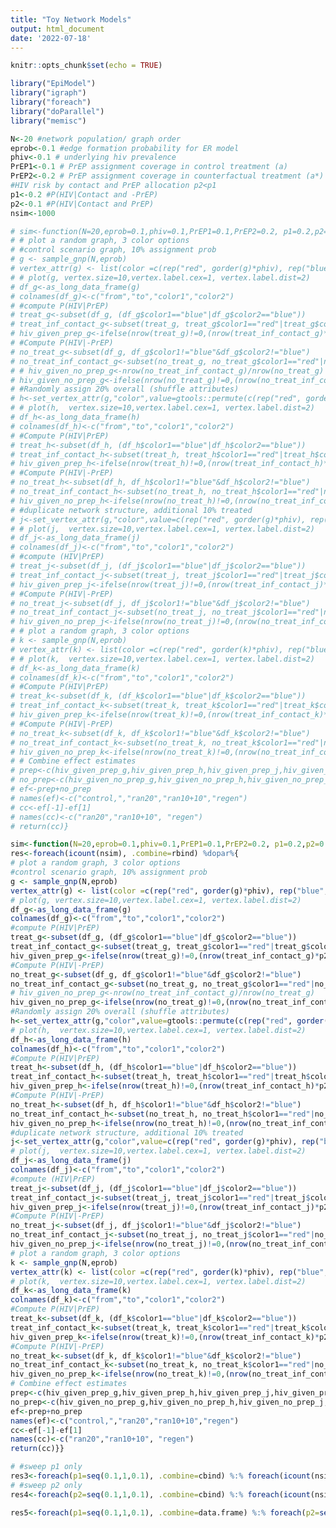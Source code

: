 ```yaml
---
title: "Toy Network Models"
output: html_document
date: '2022-07-18'
---
```


```r
knitr::opts_chunk$set(echo = TRUE)
```

```r
library("EpiModel")
library("igraph")
library("foreach")
library("doParallel")
library("memisc")
```

```r
N<-20 #network population/ graph order
eprob<-0.1 #edge formation probability for ER model 
phiv<-0.1 # underlying hiv prevalence
PrEP1<-0.1 # PrEP assignment coverage in control treatment (a) 
PrEP2<-0.2 # PrEP assignment coverage in counterfactual treatment (a*)
#HIV risk by contact and PrEP allocation p2<p1
p1<-0.2 #P(HIV|Contact and -PrEP)
p2<-0.1 #P(HIV|Contact and PrEP)
nsim<-1000
```

```r
# sim<-function(N=20,eprob=0.1,phiv=0.1,PrEP1=0.1,PrEP2=0.2, p1=0.2,p2=0.1){
# # plot a random graph, 3 color options
# #control scenario graph, 10% assignment prob
# g <- sample_gnp(N,eprob)
# vertex_attr(g) <- list(color =c(rep("red", gorder(g)*phiv), rep("blue",gorder(g)*PrEP1), rep("black", gorder(g)*(1-(phiv+PrEP1)))))
# # plot(g, vertex.size=10,vertex.label.cex=1, vertex.label.dist=2)
# df_g<-as_long_data_frame(g)
# colnames(df_g)<-c("from","to","color1","color2")
# #compute P(HIV|PrEP)
# treat_g<-subset(df_g, (df_g$color1=="blue"|df_g$color2=="blue"))
# treat_inf_contact_g<-subset(treat_g, treat_g$color1=="red"|treat_g$color2=="red")
# hiv_given_prep_g<-ifelse(nrow(treat_g)!=0,(nrow(treat_inf_contact_g)*p2)/nrow(treat_g),0)
# #Compute P(HIV|-PrEP)
# no_treat_g<-subset(df_g, df_g$color1!="blue"&df_g$color2!="blue")
# no_treat_inf_contact_g<-subset(no_treat_g, no_treat_g$color1=="red"|no_treat_g$color2=="red")
# # hiv_given_no_prep_g<-nrow(no_treat_inf_contact_g)/nrow(no_treat_g)
# hiv_given_no_prep_g<-ifelse(nrow(no_treat_g)!=0,(nrow(no_treat_inf_contact_g)*p1)/nrow(no_treat_g),0)
# #Randomly assign 20% overall (shuffle attributes)
# h<-set_vertex_attr(g,"color",value=gtools::permute(c(rep("red", gorder(g)*phiv), rep("blue",gorder(g)*PrEP2), rep("black", gorder(g)*(1-(phiv+PrEP2))))))
# # plot(h,  vertex.size=10,vertex.label.cex=1, vertex.label.dist=2)
# df_h<-as_long_data_frame(h)
# colnames(df_h)<-c("from","to","color1","color2")
# #Compute P(HIV|PrEP)
# treat_h<-subset(df_h, (df_h$color1=="blue"|df_h$color2=="blue"))
# treat_inf_contact_h<-subset(treat_h, treat_h$color1=="red"|treat_h$color2=="red")
# hiv_given_prep_h<-ifelse(nrow(treat_h)!=0,(nrow(treat_inf_contact_h)*p2)/nrow(treat_h),0)
# #Compute P(HIV|-PrEP)
# no_treat_h<-subset(df_h, df_h$color1!="blue"&df_h$color2!="blue")
# no_treat_inf_contact_h<-subset(no_treat_h, no_treat_h$color1=="red"|no_treat_h$color2=="red")
# hiv_given_no_prep_h<-ifelse(nrow(no_treat_h)!=0,(nrow(no_treat_inf_contact_h)*p1)/nrow(no_treat_h),0)
# #duplicate network structure, additional 10% treated 
# j<-set_vertex_attr(g,"color",value=c(rep("red", gorder(g)*phiv), rep("blue",gorder(g)*PrEP2), rep("black", gorder(g)*(1-(phiv+PrEP2)))))
# # plot(j,  vertex.size=10,vertex.label.cex=1, vertex.label.dist=2)
# df_j<-as_long_data_frame(j)
# colnames(df_j)<-c("from","to","color1","color2")
# #compute (HIV|PrEP)
# treat_j<-subset(df_j, (df_j$color1=="blue"|df_j$color2=="blue"))
# treat_inf_contact_j<-subset(treat_j, treat_j$color1=="red"|treat_j$color2=="red")
# hiv_given_prep_j<-ifelse(nrow(treat_j)!=0,(nrow(treat_inf_contact_j)*p2)/nrow(treat_j),0)
# #Compute P(HIV|-PrEP)
# no_treat_j<-subset(df_j, df_j$color1!="blue"&df_j$color2!="blue")
# no_treat_inf_contact_j<-subset(no_treat_j, no_treat_j$color1=="red"|no_treat_j$color2=="red")
# hiv_given_no_prep_j<-ifelse(nrow(no_treat_j)!=0,(nrow(no_treat_inf_contact_j)*p1)/nrow(no_treat_j),0)
# # plot a random graph, 3 color options
# k <- sample_gnp(N,eprob)
# vertex_attr(k) <- list(color =c(rep("red", gorder(k)*phiv), rep("blue",gorder(k)*PrEP1), rep("black", gorder(k)*(1-(phiv+PrEP1)))))
# # plot(k,  vertex.size=10,vertex.label.cex=1, vertex.label.dist=2)
# df_k<-as_long_data_frame(k)
# colnames(df_k)<-c("from","to","color1","color2")
# #Compute P(HIV|PrEP)
# treat_k<-subset(df_k, (df_k$color1=="blue"|df_k$color2=="blue"))
# treat_inf_contact_k<-subset(treat_k, treat_k$color1=="red"|treat_k$color2=="red")
# hiv_given_prep_k<-ifelse(nrow(treat_k)!=0,(nrow(treat_inf_contact_k)*p2)/nrow(treat_k),0)
# #Compute P(HIV|-PrEP)
# no_treat_k<-subset(df_k, df_k$color1!="blue"&df_k$color2!="blue")
# no_treat_inf_contact_k<-subset(no_treat_k, no_treat_k$color1=="red"|no_treat_k$color2=="red")
# hiv_given_no_prep_k<-ifelse(nrow(no_treat_k)!=0,(nrow(no_treat_inf_contact_k)*p1)/nrow(no_treat_k),0)
# # Combine effect estimates
# prep<-c(hiv_given_prep_g,hiv_given_prep_h,hiv_given_prep_j,hiv_given_prep_k)
# no_prep<-c(hiv_given_no_prep_g,hiv_given_no_prep_h,hiv_given_no_prep_j,hiv_given_no_prep_k)
# ef<-prep+no_prep
# names(ef)<-c("control,","ran20","ran10+10","regen")
# cc<-ef[-1]-ef[1]
# names(cc)<-c("ran20","ran10+10", "regen")
# return(cc)}
```



```r
sim<-function(N=20,eprob=0.1,phiv=0.1,PrEP1=0.1,PrEP2=0.2, p1=0.2,p2=0.1, nsim=1000, scen="all", plots=F){
res<-foreach(icount(nsim), .combine=rbind) %dopar%{
# plot a random graph, 3 color options
#control scenario graph, 10% assignment prob
g <- sample_gnp(N,eprob)
vertex_attr(g) <- list(color =c(rep("red", gorder(g)*phiv), rep("blue",gorder(g)*PrEP1), rep("black", gorder(g)*(1-(phiv+PrEP1)))))
# plot(g, vertex.size=10,vertex.label.cex=1, vertex.label.dist=2)
df_g<-as_long_data_frame(g)
colnames(df_g)<-c("from","to","color1","color2")
#compute P(HIV|PrEP)
treat_g<-subset(df_g, (df_g$color1=="blue"|df_g$color2=="blue"))
treat_inf_contact_g<-subset(treat_g, treat_g$color1=="red"|treat_g$color2=="red")
hiv_given_prep_g<-ifelse(nrow(treat_g)!=0,(nrow(treat_inf_contact_g)*p2)/nrow(treat_g),0)
#Compute P(HIV|-PrEP)
no_treat_g<-subset(df_g, df_g$color1!="blue"&df_g$color2!="blue")
no_treat_inf_contact_g<-subset(no_treat_g, no_treat_g$color1=="red"|no_treat_g$color2=="red")
# hiv_given_no_prep_g<-nrow(no_treat_inf_contact_g)/nrow(no_treat_g)
hiv_given_no_prep_g<-ifelse(nrow(no_treat_g)!=0,(nrow(no_treat_inf_contact_g)*p1)/nrow(no_treat_g),0)
#Randomly assign 20% overall (shuffle attributes)
h<-set_vertex_attr(g,"color",value=gtools::permute(c(rep("red", gorder(g)*phiv), rep("blue",gorder(g)*PrEP2), rep("black", gorder(g)*(1-(phiv+PrEP2))))))
# plot(h,  vertex.size=10,vertex.label.cex=1, vertex.label.dist=2)
df_h<-as_long_data_frame(h)
colnames(df_h)<-c("from","to","color1","color2")
#Compute P(HIV|PrEP)
treat_h<-subset(df_h, (df_h$color1=="blue"|df_h$color2=="blue"))
treat_inf_contact_h<-subset(treat_h, treat_h$color1=="red"|treat_h$color2=="red")
hiv_given_prep_h<-ifelse(nrow(treat_h)!=0,(nrow(treat_inf_contact_h)*p2)/nrow(treat_h),0)
#Compute P(HIV|-PrEP)
no_treat_h<-subset(df_h, df_h$color1!="blue"&df_h$color2!="blue")
no_treat_inf_contact_h<-subset(no_treat_h, no_treat_h$color1=="red"|no_treat_h$color2=="red")
hiv_given_no_prep_h<-ifelse(nrow(no_treat_h)!=0,(nrow(no_treat_inf_contact_h)*p1)/nrow(no_treat_h),0)
#duplicate network structure, additional 10% treated 
j<-set_vertex_attr(g,"color",value=c(rep("red", gorder(g)*phiv), rep("blue",gorder(g)*PrEP2), rep("black", gorder(g)*(1-(phiv+PrEP2)))))
# plot(j,  vertex.size=10,vertex.label.cex=1, vertex.label.dist=2)
df_j<-as_long_data_frame(j)
colnames(df_j)<-c("from","to","color1","color2")
#compute (HIV|PrEP)
treat_j<-subset(df_j, (df_j$color1=="blue"|df_j$color2=="blue"))
treat_inf_contact_j<-subset(treat_j, treat_j$color1=="red"|treat_j$color2=="red")
hiv_given_prep_j<-ifelse(nrow(treat_j)!=0,(nrow(treat_inf_contact_j)*p2)/nrow(treat_j),0)
#Compute P(HIV|-PrEP)
no_treat_j<-subset(df_j, df_j$color1!="blue"&df_j$color2!="blue")
no_treat_inf_contact_j<-subset(no_treat_j, no_treat_j$color1=="red"|no_treat_j$color2=="red")
hiv_given_no_prep_j<-ifelse(nrow(no_treat_j)!=0,(nrow(no_treat_inf_contact_j)*p1)/nrow(no_treat_j),0)
# plot a random graph, 3 color options
k <- sample_gnp(N,eprob)
vertex_attr(k) <- list(color =c(rep("red", gorder(k)*phiv), rep("blue",gorder(k)*PrEP1), rep("black", gorder(k)*(1-(phiv+PrEP1)))))
# plot(k,  vertex.size=10,vertex.label.cex=1, vertex.label.dist=2)
df_k<-as_long_data_frame(k)
colnames(df_k)<-c("from","to","color1","color2")
#Compute P(HIV|PrEP)
treat_k<-subset(df_k, (df_k$color1=="blue"|df_k$color2=="blue"))
treat_inf_contact_k<-subset(treat_k, treat_k$color1=="red"|treat_k$color2=="red")
hiv_given_prep_k<-ifelse(nrow(treat_k)!=0,(nrow(treat_inf_contact_k)*p2)/nrow(treat_k),0)
#Compute P(HIV|-PrEP)
no_treat_k<-subset(df_k, df_k$color1!="blue"&df_k$color2!="blue")
no_treat_inf_contact_k<-subset(no_treat_k, no_treat_k$color1=="red"|no_treat_k$color2=="red")
hiv_given_no_prep_k<-ifelse(nrow(no_treat_k)!=0,(nrow(no_treat_inf_contact_k)*p1)/nrow(no_treat_k),0)
# Combine effect estimates
prep<-c(hiv_given_prep_g,hiv_given_prep_h,hiv_given_prep_j,hiv_given_prep_k)
no_prep<-c(hiv_given_no_prep_g,hiv_given_no_prep_h,hiv_given_no_prep_j,hiv_given_no_prep_k)
ef<-prep+no_prep
names(ef)<-c("control,","ran20","ran10+10","regen")
cc<-ef[-1]-ef[1]
names(cc)<-c("ran20","ran10+10", "regen")
return(cc)}}
```



```r
# #sweep p1 only
res3<-foreach(p1=seq(0.1,1,0.1), .combine=cbind) %:% foreach(icount(nsim), .combine=rbind) %dopar% {sim(N=N,eprob=eprob,phiv=phiv,PrEP1=PrEP1,PrEP2=PrEP2, p1=p1,p2=p2)}
# #sweep p2 only
res4<-foreach(p2=seq(0.1,1,0.1), .combine=cbind) %:% foreach(icount(nsim), .combine=rbind) %dopar% {sim(N=N,eprob=eprob,phiv=phiv,PrEP1=PrEP1,PrEP2=PrEP2, p1=p1,p2=p2)}
```


```r
res5<-foreach(p1=seq(0.1,1,0.1), .combine=data.frame) %:% foreach(p2=seq(0.1,1,0.1), .combine=data.frame)%do% {sim(N=N,eprob=eprob,phiv=phiv,PrEP1=PrEP1,PrEP2=PrEP2, p1=p1,p2=p2,nsim=100)}
```


